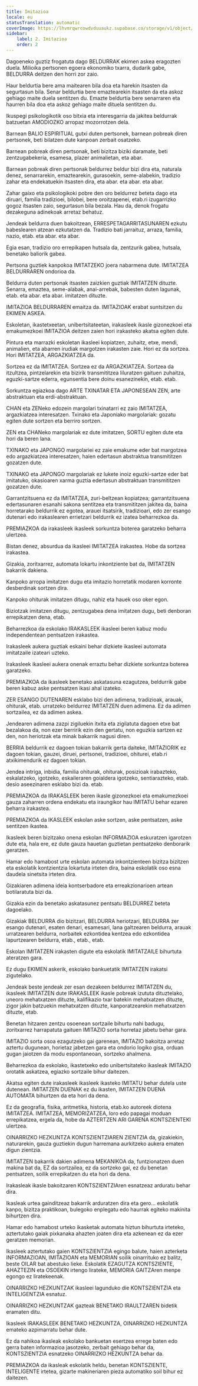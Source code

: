 ```yaml
---
title: Imitazioa
locale: eu
statusTranslation: automatic
coverImage: https://lhvmrqwrcowdvduuaukz.supabase.co/storage/v1/object/public/strapi-uploads/small_cover-educacion-fundamental.webp-2d51a7828a2b1309555be27f7e2a61a0.webp
sidebar:
    label: 2. Imitazioa
    order: 2
---
```

Dagoeneko guztiz frogatuta dago BELDURRAK ekimen askea eragozten duela. Milioika pertsonen egoera ekonomiko txarra, dudarik gabe, BELDURRA deitzen den horri zor zaio.

Haur beldurtia bere ama maitearen bila doa eta harekin itsasten da segurtasun bila. Senar beldurtia bere emaztearekin itsasten da eta askoz gehiago maite duela sentitzen du. Emazte beldurtia bere senarraren eta haurren bila doa eta askoz gehiago maite dituela sentitzen du.

Ikuspegi psikologikotik oso bitxia eta interesgarria da jakitea beldurrak batzuetan AMODIOZKO arropaz mozorrotzen dela.

Barnean BALIO ESPIRITUAL gutxi duten pertsonek, barnean pobreak diren pertsonek, beti bilatzen dute kanpoan zerbait osatzeko.

Barnean pobreak diren pertsonak, beti bizitza biziki daramate, beti zentzugabekeria, esamesa, plazer animalietan, eta abar.

Barnean pobreak diren pertsonak beldurrez beldur bizi dira eta, naturala denez, senarrarekin, emaztearekin, gurasoekin, seme-alabekin, tradizio zahar eta endekatuekin itsasten dira, eta abar. eta abar. eta abar.

Zahar gaixo eta psikologikoki pobre den oro beldurrez beteta dago eta diruari, familia tradizioei, bilobei, bere oroitzapenei, etab.ri izugarrizko gogoz itsasten zaio, segurtasun bila bezala. Hau da, denok frogatu dezakeguna adinekoak arretaz behatuz.

Jendeak beldurra duen bakoitzean, ERRESPETAGARRITASUNAREN ezkutu babeslearen atzean ezkutatzen da. Tradizio bati jarraituz, arraza, familia, nazio, etab. eta abar. eta abar.

Egia esan, tradizio oro errepikapen hutsala da, zentzurik gabea, hutsala, benetako baliorik gabea.

Pertsona guztiek kanpokoa IMITATZEKO joera nabarmena dute. IMITATZEA BELDURRAREN ondorioa da.

Beldurra duten pertsonak itsasten zaizkien guztiak IMITATZEN dituzte. Senarra, emaztea, seme-alabak, anai-arrebak, babesten duten lagunak, etab. eta abar. eta abar. imitatzen dituzte.

IMITAZIOA BELDURRAREN emaitza da. IMITAZIOAK erabat suntsitzen du EKIMEN ASKEA.

Eskoletan, ikastetxeetan, unibertsitateetan, irakasleek ikasle gizonezkoei eta emakumezkoei IMITAZIOA deitzen zaien hori irakasteko akatsa egiten dute.

Pintura eta marrazki eskoletan ikasleei kopiatzen, zuhaitz, etxe, mendi, animalien, eta abarren irudiak margotzen irakasten zaie. Hori ez da sortzea. Hori IMITATZEA, ARGAZKIATZEA da.

Sortzea ez da IMITATZEA. Sortzea ez da ARGAZKIATZEA. Sortzea da itzultzea, pintzelarekin eta bizirik transmititzea liluratzen gaituen zuhaitza, eguzki-sartze ederra, egunsentia bere doinu esanezinekin, etab. etab.

Sorkuntza egiazkoa dago ARTE TXINATAR ETA JAPONESEAN ZEN, arte abstraktuan eta erdi-abstraktuan.

CHAN eta ZENeko edozein margolari txinatarri ez zaio IMITATZEA, argazkiatzea interesatzen. Txinako eta Japoniako margolariak: gozatu egiten dute sortzen eta berriro sortzen.

ZEN eta CHANeko margolariak ez dute imitatzen, SORTU egiten dute eta hori da beren lana.

TXINAKO eta JAPONGO margolariei ez zaie emakume eder bat margotzea edo argazkiatzea interesatzen, haien edertasun abstraktua transmititzen gozatzen dute.

TXINAKO eta JAPONGO margolariak ez lukete inoiz eguzki-sartze eder bat imitatuko, okasioaren xarma guztia edertasun abstraktuan transmititzen gozatzen dute.

Garrantzitsuena ez da IMITATZEA, zuri-beltzean kopiatzea; garrantzitsuena edertasunaren esanahi sakona sentitzea eta transmititzen jakitea da, baina horretarako beldurrik ez egotea, arauei itsatsirik, tradizioari, edo zer esango dutenari edo irakaslearen errietzari beldurrik ez izatea beharrezkoa da.

PREMIAZKOA da irakasleek ikasleek sorkuntza boterea garatzeko beharra ulertzea.

Bistan denez, absurdua da ikasleei IMITATZEA irakastea. Hobe da sortzea irakastea.

Gizakia, zoritxarrez, automata lokartu inkontziente bat da, IMITATZEN bakarrik dakiena.

Kanpoko arropa imitatzen dugu eta imitazio horretatik modaren korronte desberdinak sortzen dira.

Kanpoko ohiturak imitatzen ditugu, nahiz eta hauek oso oker egon.

Biziotzak imitatzen ditugu, zentzugabea dena imitatzen dugu, beti denboran errepikatzen dena, etab.

Beharrezkoa da eskolako IRAKASLEEK ikasleei beren kabuz modu independentean pentsatzen irakastea.

Irakasleek aukera guztiak eskaini behar dizkiete ikasleei automata imitatzaile izateari uzteko.

Irakasleek ikasleei aukera onenak erraztu behar dizkiete sorkuntza boterea garatzeko.

PREMIAZKOA da ikasleek benetako askatasuna ezagutzea, beldurrik gabe beren kabuz aske pentsatzen ikasi ahal izateko.

ZER ESANGO DUTENAREN esklabo bizi den adimena, tradizioak, arauak, ohiturak, etab. urratzeko beldurrez IMITATZEN duen adimena. Ez da adimen sortzailea, ez da adimen askea.

Jendearen adimena zazpi zigiluekin itxita eta zigilatuta dagoen etxe bat bezalakoa da, non ezer berririk ezin den gertatu, non eguzkia sartzen ez den, non heriotzak eta minak bakarrik nagusi diren.

BERRIA beldurrik ez dagoen tokian bakarrik gerta daiteke, IMITAZIORIK ez dagoen tokian, gauzei, diruei, pertsonei, tradizioei, ohiturei, etab.ri atxikimendurik ez dagoen tokian.

Jendea intriga, inbidia, familia ohiturak, ohiturak, posizioak irabazteko, eskalatzeko, igotzeko, eskaileraren goialdera igotzeko, sentiarazteko, etab. desio aseezinaren esklabo bizi da. etab.

PREMIAZKOA da IRAKASLEEK beren ikasle gizonezkoei eta emakumezkoei gauza zaharren ordena endekatu eta iraungikor hau IMITATU behar ezaren beharra irakastea.

PREMIAZKOA da IKASLEEK eskolan aske sortzen, aske pentsatzen, aske sentitzen ikastea.

Ikasleek beren bizitzako onena eskolan INFORMAZIOA eskuratzen igarotzen dute eta, hala ere, ez dute gauza hauetan guztietan pentsatzeko denborarik geratzen.

Hamar edo hamabost urte eskolan automata inkontzienteen bizitza bizitzen eta eskolatik kontzientzia lokartuta irteten dira, baina eskolatik oso esna daudela sinetsita irteten dira.

Gizakiaren adimena ideia kontserbadore eta erreakzionarioen artean botilaratuta bizi da.

Gizakia ezin da benetako askatasunez pentsatu BELDURREZ beteta dagoelako.

Gizakiak BELDURRA dio bizitzari, BELDURRA heriotzari, BELDURRA zer esango dutenari, esaten denari, esamesari, lana galtzearen beldurra, arauak urratzearen beldurra, norbaitek ezkontidea kentzea edo ezkontidea lapurtzearen beldurra, etab., etab., etab.

Eskolan IMITATZEN irakasten digute eta eskolatik IMITATZAILE bihurtuta ateratzen gara.

Ez dugu EKIMEN askerik, eskolako bankuetatik IMITATZEN irakatsi zigutelako.

Jendeak beste jendeak zer esan dezakeen beldurrez IMITATZEN du, ikasleek IMITATZEN dute IRAKASLEEK ikasle pobreak izututa dituztelako, uneoro mehatxatzen dituzte, kalifikazio txar batekin mehatxatzen dituzte, zigor jakin batzuekin mehatxatzen dituzte, kanporatzearekin mehatxatzen dituzte, etab.

Benetan hitzaren zentzu osoenean sortzaile bihurtu nahi badugu, zoritxarrez harrapatuta gaituen IMITAZIO sorta horretaz jabetu behar gara.

IMlTAZIO sorta osoa ezagutzeko gai garenean, IMITAZIO bakoitza arretaz aztertu dugunean, horietaz jabetzen gara eta ondorio logiko gisa, orduan gugan jaiotzen da modu espontaneoan, sortzeko ahalmena.

Beharrezkoa da eskolako, ikastetxeko edo unibertsitateko ikasleak IMITAZIO orotatik askatzea, egiazko sortzaile bihur daitezen.

Akatsa egiten dute irakasleek ikasleek ikasteko IMITATU behar dutela uste dutenean. IMITATZEN DUENAK ez du ikasten, IMITATZEN DUENA AUTOMATA bihurtzen da eta hori da dena.

Ez da geografia, fisika, aritmetika, historia, etab.ko autoreek diotena IMITATZEA. IMITATZEA, MEMORIZATZEA, loro edo papagai moduan errepikatzea, ergela da, hobe da AZTERTZEN ARI GARENA KONTSZIENTEKl ulertzea.

OINARRIZKO HEZKUNTZA KONTSZIENTZIAREN ZIENTZIA da, gizakiekin, naturarekin, gauza guztiekin dugun harremana aurkitzeko aukera ematen digun zientzia.

IMlTATZEN bakarrik dakien adimena MEKANIKOA da, funtzionatzen duen makina bat da, EZ da sortzailea, ez da sortzeko gai, ez du benetan pentsatzen, soilik errepikatzen du eta hori da dena.

Irakasleak ikasle bakoitzaren KONTSZIENTZIAren esnatzeaz arduratu behar dira.

Ikasleak urtea gainditzeaz bakarrik arduratzen dira eta gero... eskolatik kanpo, bizitza praktikoan, bulegoko enplegatu edo haurrak egiteko makinita bihurtzen dira.

Hamar edo hamabost urteko ikasketak automata hiztun bihurtuta irteteko, aztertutako gaiak pixkanaka ahazten joaten dira eta azkenean ez da ezer geratzen memorian.

Ikasleek aztertutako gaien KONTSZIENTZIA egingo balute, haien azterketa INFORMAZIOAN, IMITAZIOAN eta MEMORIAN soilik oinarrituko ez balitz, beste OILAR bat abestuko lieke. Eskolatik EZAGUTZA KONTSZIENTE, AHAZTEZIN eta OSOEKIN irtengo lirateke, MEMORIA GAITZAren menpe egongo ez liratekeenak.

OINARRIZKO HEZKUNTZAK ikasleei lagunduko die KONTSZIENTZIA eta INTELIGENTZIA esnatuz.

OINARRIZKO HEZKUNTZAK gazteak BENETAKO IRAULTZAREN bidetik eramaten ditu.

Ikasleek IRAKASLEEK BENETAKO HEZKUNTZA, OINARRIZKO HEZKUNTZA emateko azpimarratu behar dute.

Ez da nahikoa ikasleak eskolako bankuetan esertzea errege baten edo gerra baten informazioa jasotzeko, zerbait gehiago behar da, KONTSZIENTZIA esnatzeko OINARRIZKO HEZKUNTZA behar da.

PREMIAZKOA da ikasleak eskolatik heldu, benetan KONTSZIENTE, INTELIGENTE irtetea, gizarte makineriaren pieza automatiko soil bihur ez daitezen.

